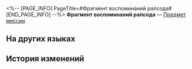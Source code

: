 <%-- [PAGE_INFO]
PageTitle=#Фрагмент воспоминаний рапсода#
[END_PAGE_INFO] --%>
{{Предмет Инфобокс
|id          = 140519
|Изображение = Предмет Фрагмент воспоминаний рапсода.png
|Тип         = Предмет миссии
|Инвентарь   = Миссии
|Редкость    = 3
|Эффект      = 
|Описание    = Воспоминание рапсода о каструме Кремносе, восхваляющее вечную славу титана раздора.
}}
'''Фрагмент воспоминаний рапсода''' — [[Предмет миссии]].

==На других языках==
{{На других языках
|en   = Bard's Memory Fragment
|zhs  = 吟游诗人的记忆碎片
|zht  = 吟遊詩人的記憶碎片
|ja   = 吟遊詩人の記憶の欠片
|ko   = 음유시인의 기억 조각
|es   = Fragmento de recuerdo del rapsoda
|fr   = Éclat mémoriel du poète
|ru   = Фрагмент воспоминаний рапсода
|th   = ชิ้นส่วนความทรงจำของกวีพเนจร
|vi   = Mảnh Ký Ức Của Nhà Thơ Hát Rong
|de   = Erinnerungsfragment des Barden
|id   = Potongan Memori Penyair
|pt   = Fragmento de Memória da Barda
}}

==История изменений==
{{История изменений|3.5}}